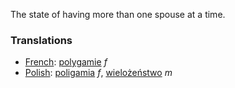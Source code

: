 The state of having more than one spouse at a time.

===Translations===
*[[French]]: [[polygamie]] ''f''
*[[Polish]]: [[poligamia]] ''f'', [[wielożeństwo]] ''m''